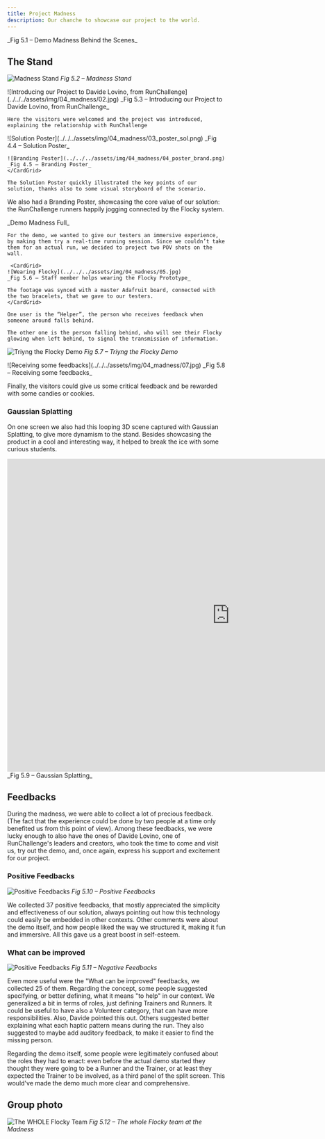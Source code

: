 ```yaml
---
title: Project Madness
description: Our chanche to showcase our project to the world.
---
```



<Vimeo vimeoId="895001344" controls="false">
  _Fig 5.1 – Demo Madness Behind the Scenes_
</Vimeo>

## The Stand

![Madness Stand](../../../assets/img/04_madness/01.png)
_Fig 5.2 – Madness Stand_

<Tabs>
  <TabItem label="01 - Intro">
    ![Introducing our Project to Davide Lovino, from RunChallenge](../../../assets/img/04_madness/02.jpg)
    _Fig 5.3 – Introducing our Project to Davide Lovino, from RunChallenge_

    Here the visitors were welcomed and the project was introduced, explaining the relationship with RunChallenge

  </TabItem>
  <TabItem label="02 - Poster">
    <CardGrid>
    ![Solution Poster](../../../assets/img/04_madness/03_poster_sol.png)
    _Fig 4.4 – Solution Poster_

    ![Branding Poster](../../../assets/img/04_madness/04_poster_brand.png)
    _Fig 4.5 – Branding Poster_
    </CardGrid>

    The Solution Poster quickly illustrated the key points of our solution, thanks also to some visual storyboard of the scenario.

We also had a Branding Poster, showcasing the core value of our solution: the RunChallenge runners happily jogging connected by the Flocky system.

  </TabItem>
  <TabItem label="03 - Demo">
    <Vimeo vimeoId="896102260" controls="false">_Demo Madness Full_</Vimeo>

    For the demo, we wanted to give our testers an immersive experience, by making them try a real-time running session. Since we couldn’t take them for an actual run, we decided to project two POV shots on the wall.

     <CardGrid>
    ![Wearing Flocky](../../../assets/img/04_madness/05.jpg)
    _Fig 5.6 – Staff member helps wearing the Flocky Prototype_

    The footage was synced with a master Adafruit board, connected with the two bracelets, that we gave to our testers.
    </CardGrid>

    One user is the “Helper”, the person who receives feedback when someone around falls behind.

    The other one is the person falling behind, who will see their Flocky glowing when left behind, to signal the transmission of information.

![Triyng the Flocky Demo](../../../assets/img/04_madness/06.jpg)
_Fig 5.7 – Triyng the Flocky Demo_

  </TabItem>
  <TabItem label="04 - Feedbacks">
  ![Receiving some feedbacks](../../../assets/img/04_madness/07.jpg)
_Fig 5.8 – Receiving some feedbacks_

Finally, the visitors could give us some critical feedback and be rewarded with some candies or cookies.

  </TabItem>
</Tabs>

### Gaussian Splatting

On one screen we also had this looping 3D scene captured with Gaussian Splatting, to give more dynamism to the stand. Besides showcasing the product in a cool and interesting way, it helped to break the ice with some curious students.

<iframe
  src="https://lumalabs.ai/embed/df667dae-94af-420c-897f-eb55de6b2608?mode=sparkles&background=%23ffffff&color=%23000000&showTitle=true&loadBg=true&logoPosition=bottom-left&infoPosition=bottom-right&cinematicVideo=undefined&showMenu=false"
  class="aspect-video"
  width="1024"
  height="720"
  frameborder="0"
  title="luma embed"
  style="border: none;"
></iframe>
_Fig 5.9 – Gaussian Splatting_

## Feedbacks

During the madness, we were able to collect a lot of precious feedback. (The fact that the experience could be done by two people at a time only benefited us from this point of view). Among these feedbacks, we were lucky enough to also have the ones of Davide Lovino, one of RunChallenge's leaders and creators, who took the time to come and visit us, try out the demo, and, once again, express his support and excitement for our project.

### Positive Feedbacks

![Positive Feedbacks](../../../assets/img/04_madness/10_Feedback_Good_A3.png)
_Fig 5.10 – Positive Feedbacks_

We collected 37 positive feedbacks, that mostly appreciated the simplicity and effectiveness of our solution, always pointing out how this technology could easily be embedded in other contexts. Other comments were about the demo itself, and how people liked the way we structured it, making it fun and immersive.
All this gave us a great boost in self-esteem.

### What can be improved

![Positive Feedbacks](../../../assets/img/04_madness/09_Feedback_Bad_A3.png)
_Fig 5.11 – Negative Feedbacks_

Even more useful were the "What can be improved" feedbacks, we collected 25 of them.
Regarding the concept, some people suggested specifying, or better defining, what it means "to help" in our context. We generalized a bit in terms of roles, just defining Trainers and Runners. It could be useful to have also a Volunteer category, that can have more responsibilities. Also, Davide pointed this out.
Others suggested better explaining what each haptic pattern means during the run. They also suggested to maybe add auditory feedback, to make it easier to find the missing person.

Regarding the demo itself, some people were legitimately confused about the roles they had to enact: even before the actual demo started they thought they were going to be a Runner and the Trainer, or at least they expected the Trainer to be involved, as a third panel of the split screen. This would've made the demo much more clear and comprehensive.

## Group photo

![The WHOLE Flocky Team](../../../assets/img/04_madness/Group_WITH_Zey.png)
_Fig 5.12 – The whole Flocky team at the Madness_

